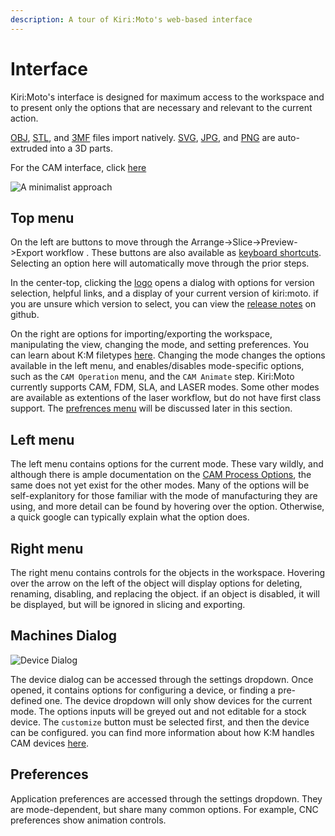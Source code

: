 ```yaml
---
description: A tour of Kiri:Moto's web-based interface
---
```



# Interface

Kiri:Moto's interface is designed for maximum access to the workspace and to present only the options that are necessary and relevant to the current action.

[OBJ](https://www.cs.cmu.edu/~mbz/personal/graphics/obj.html), [STL](<https://en.wikipedia.org/wiki/STL_(file_format)>), and [3MF](https://docs.fileformat.com/3d/3mf/) files import natively. [SVG](https://en.wikipedia.org/wiki/Scalable_Vector_Graphics), [JPG](https://en.wikipedia.org/wiki/JPEG_File_Interchange_Format), and [PNG](https://en.wikipedia.org/wiki/Portable_Network_Graphics) are auto-extruded into a 3D parts.

For the CAM interface, click [here](/kiri-moto/cam)

![A minimalist approach](/img/interface/main.png)

## Top menu 

On the left are buttons to move through the Arrange->Slice->Preview->Export workflow . These buttons are also available as [keyboard shortcuts](/kiri-moto/controls). Selecting an option here will automatically move through the prior steps. 

In the center-top, clicking the [logo](/kiri-moto) opens a dialog with options for version selection, helpful links, and a display of your current version of kiri:moto.
if you are unsure which version to select, you can view the [release notes](https://github.com/GridSpace/grid-apps/releases/) on github.

On the right are options for importing/exporting the workspace, manipulating the view, changing the mode, and setting preferences. You can learn about K:M filetypes [here](kiri-moto/faq#what-are-the-kmz-and-km-file-formats-short-for). Changing the mode changes the options available in the left menu, and enables/disables mode-specific options, such as the `CAM Operation` menu, and the `CAM Animate` step. Kiri:Moto currently supports CAM, FDM, SLA, and LASER modes. Some other modes are available as extentions of the laser workflow, but do not have first class support. The [prefrences menu](#prefrences) will be discussed later in this section.

## Left menu

The left menu contains options for the current mode. These vary wildly, and although there is ample documentation on the [CAM Process Options](/kiri-moto/cam/processOpts), the same does not yet exist for the other modes. Many of the options will be self-explanitory for those familiar with the mode of manufacturing they are using, and more detail can be found by hovering over the option. Otherwise, a quick google can typically explain what the option does.

## Right menu

The right menu contains controls for the objects in the workspace. Hovering over the arrow on the left of the object will display options for deleting, renaming, disabling, and replacing the object. if an object is disabled, it will be displayed, but will be ignored in slicing and exporting.



## Machines Dialog

![Device Dialog](/img/interface/CAMDevice.png)

The device dialog can be accessed through the settings dropdown. Once opened, it contains options for configuring a device, or finding a pre-defined one. The device dropdown will only show devices for the current mode. The options inputs will be greyed out and not editable for a stock device. The `customize` button must be selected first, and then the device can be configured. you can find more information about how K:M handles CAM devices [here](/kiri-moto/cam/devices).


## Preferences
Application preferences are accessed through the settings dropdown. They are mode-dependent, but share many common options. For example, CNC preferences show animation controls.

<ImageCarousel base="/img/interface/" images="prefs" />

